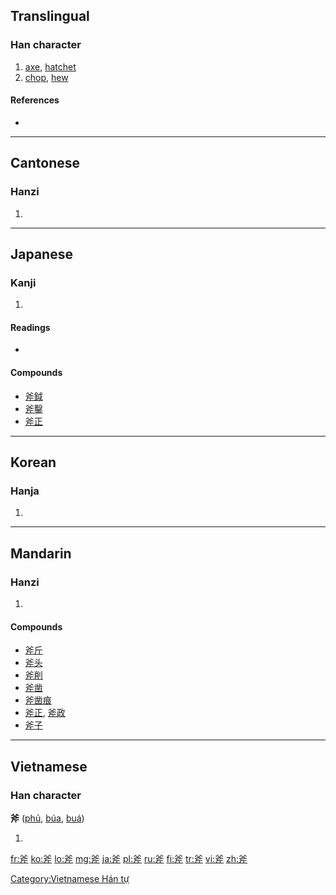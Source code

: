 ==Translingual==

===Han character===
{{Han char|rn=69|rad=斤|as=04|sn=8|four=8022<sub>1</sub>|canj=金大竹一中 (CKHML)}}

# [[axe]], [[hatchet]]
# [[chop]], [[hew]]

====References====
* {{Han ref|kx=0479.080|dkj=13539|dj=0838.040|hdz=32023.100|uh=65A7|ud=26023|bh=A9F2|bd=43506}}

----

==Cantonese==

===Hanzi===
{{yue-hanzi|jyut=|y=fu2}}

# {{defn|Cantonese|sort=斤04}}

----

==Japanese==

===Kanji===
{{ja-kanji|grade=|rs=斤04}}

# {{defn|Japanese|sort=斤04}}

====Readings====
* {{ja-readings|on=[[ふ]] (fu)|kun=[[おの]] (ono)}}

====Compounds====
* [[斧鉞]]
* [[斧鑿]]
* [[斧正]]

----

==Korean==

===Hanja===
{{ko-hanja|hangeul=부|eumhun=|rv=bu|mr=pu|y=pu}}

# {{defn|Korean|sort=斤04}}

----

==Mandarin==

===Hanzi===
{{cmn-hanzi|pin=[[fǔ]] ([[fu3]])|wg=fu<sup>3</sup>}}

# {{defn|Mandarin|sort=斤04}}

====Compounds====
* [[斧斤]]
* [[斧头]]
* [[斧削]]
* [[斧凿]]
* [[斧凿痕]]
* [[斧正]], [[斧政]]
* [[斧子]]

----

==Vietnamese==

===Han character===
'''斧''' ([[phủ]], [[búa]], [[buá]])

# {{defn|Vietnamese}}

[[Category:Vietnamese Hán tự]]

[[fr:斧]]
[[ko:斧]]
[[lo:斧]]
[[mg:斧]]
[[ja:斧]]
[[pl:斧]]
[[ru:斧]]
[[fi:斧]]
[[tr:斧]]
[[vi:斧]]
[[zh:斧]]